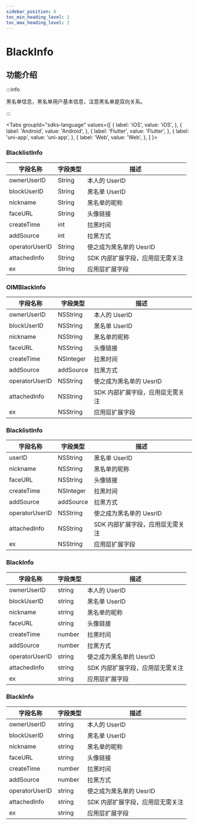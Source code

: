 ```yaml
---
sidebar_position: 6
toc_min_heading_level: 2
toc_max_heading_level: 2
---
```


# BlackInfo

## 功能介绍

:::info

黑名单信息，黑名单用户基本信息，注意黑名单是双向关系。

:::

<Tabs
groupId="sdks-language"
values={[
{ label: 'iOS', value: 'iOS', },
{ label: 'Android', value: 'Android', },
{ label: 'Flutter', value: 'Flutter', },
{ label: 'uni-app', value: 'uni-app', },
{ label: 'Web', value: 'Web', },
]
}>

<TabItem value="Flutter">

### BlacklistInfo

| 字段名称       | 字段类型 | 描述                             |
| -------------- | -------- | -------------------------------- |
| ownerUserID    | String   | 本人的 UserID                    |
| blockUserID    | String   | 黑名单 UserID                    |
| nickname       | String   | 黑名单的昵称                     |
| faceURL        | String   | 头像链接                         |
| createTime     | int      | 拉黑时间                         |
| addSource      | int      | 拉黑方式                         |
| operatorUserID | String   | 使之成为黑名单的 UesrID          |
| attachedInfo   | String   | SDK 内部扩展字段，应用层无需关注 |
| ex             | String   | 应用层扩展字段                   |

</TabItem>

<TabItem value="iOS">

### OIMBlackInfo

| 字段名称       | 字段类型  | 描述                             |
| -------------- | --------- | -------------------------------- |
| ownerUserID    | NSString  | 本人的 UserID                    |
| blockUserID    | NSString  | 黑名单 UserID                    |
| nickname       | NSString  | 黑名单的昵称                     |
| faceURL        | NSString  | 头像链接                         |
| createTime     | NSInteger | 拉黑时间                         |
| addSource      | addSource | 拉黑方式                         |
| operatorUserID | NSString  | 使之成为黑名单的 UesrID          |
| attachedInfo   | NSString  | SDK 内部扩展字段，应用层无需关注 |
| ex             | NSString  | 应用层扩展字段                   |

</TabItem>

<TabItem value="Android">

### BlacklistInfo

| 字段名称       | 字段类型  | 描述                             |
| -------------- | --------- | -------------------------------- |
| userID         | NSString  | 黑名单 UserID                    |
| nickname       | NSString  | 黑名单的昵称                     |
| faceURL        | NSString  | 头像链接                         |
| createTime     | NSInteger | 拉黑时间                         |
| addSource      | addSource | 拉黑方式                         |
| operatorUserID | NSString  | 使之成为黑名单的 UesrID          |
| attachedInfo   | NSString  | SDK 内部扩展字段，应用层无需关注 |
| ex             | NSString  | 应用层扩展字段                   |

</TabItem>

<TabItem value="Web">

### BlackInfo

| 字段名称       | 字段类型 | 描述                             |
| -------------- | -------- | -------------------------------- |
| ownerUserID    | string   | 本人的 UserID                    |
| blockUserID    | string   | 黑名单 UserID                    |
| nickname       | string   | 黑名单的昵称                     |
| faceURL        | string   | 头像链接                         |
| createTime     | number   | 拉黑时间                         |
| addSource      | number   | 拉黑方式                         |
| operatorUserID | string   | 使之成为黑名单的 UesrID          |
| attachedInfo   | string   | SDK 内部扩展字段，应用层无需关注 |
| ex             | string   | 应用层扩展字段                   |

</TabItem>

<TabItem value="uni-app">

### BlackInfo

| 字段名称       | 字段类型 | 描述                             |
| -------------- | -------- | -------------------------------- |
| ownerUserID    | string   | 本人的 UserID                    |
| blockUserID    | string   | 黑名单 UserID                    |
| nickname       | string   | 黑名单的昵称                     |
| faceURL        | string   | 头像链接                         |
| createTime     | number   | 拉黑时间                         |
| addSource      | number   | 拉黑方式                         |
| operatorUserID | string   | 使之成为黑名单的 UesrID          |
| attachedInfo   | string   | SDK 内部扩展字段，应用层无需关注 |
| ex             | string   | 应用层扩展字段                   |

</TabItem>

</Tabs>
